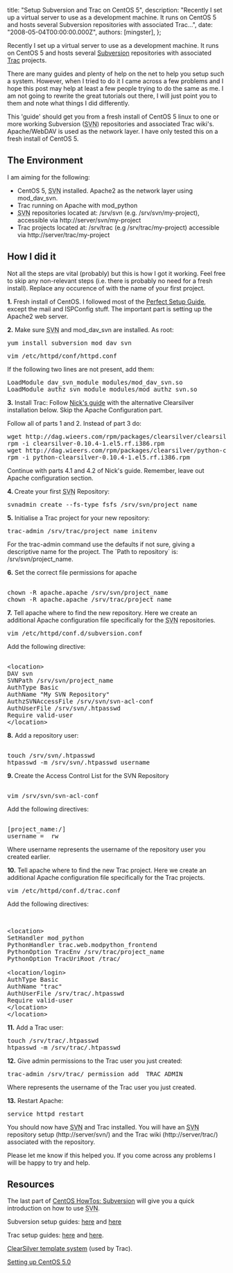 
  title: "Setup Subversion and Trac on CentOS 5",
  description: "Recently I set up a virtual server to use as a development machine. It runs on CentOS 5 and hosts several Subversion repositories with associated Trac...",
  date: "2008-05-04T00:00:00.000Z",
  authors: [mingster],
};

<p>Recently I set up a virtual server to use as a development machine. It runs on CentOS 5 and hosts several <a target="_blank" href="http://subversion.tigris.org/" title="Subversion" rel="external">Subversion</a> repositories with associated <a target="_blank" href="http://trac.edgewall.org/" title="Trac" rel="external">Trac</a> projects.</p>
<p>There are many guides and plenty of help on the net to help you setup such a system. However, when I tried to do it I came across a few problems and I hope this post may help at least a few people trying to do the same as me. I am not going to rewrite the great tutorials out there, I will just point you to them and note what things I did differently.</p>
<p>This 'guide' should get you from a fresh install of CentOS 5 linux to one or more working Subversion (<abbr title="Subversion">SVN</abbr>) repositories and associated Trac wiki's. Apache/WebDAV is used as the network layer. I have only tested this on a fresh install of CentOS 5.</p>
<p><span></span></p>
<h2>The Environment</h2>
<p>I am aiming for the following:</p>
<ul>
<li>CentOS 5, <abbr title="Subversion">SVN</abbr> installed. Apache2 as the network layer using mod_dav_svn.</li>
<li>Trac running on Apache with mod_python</li>
<li><abbr title="Subversion">SVN</abbr> repositories located at: /srv/svn (e.g. /srv/svn/my-project), accessible via http://server/svn/my-project</li>
<li>Trac projects located at: /srv/trac (e.g /srv/trac/my-project) accessible via http://server/trac/my-project</li>
</ul>
<h2>How I did it</h2>
<p>Not all the steps are vital (probably) but this is how I got it working. Feel free to skip any non-relevant steps (i.e. there is probably no need for a fresh install). Replace any occurence of <span class="inline-code"></span> with the name of your first project.</p>
<p><strong>1.</strong> Fresh install of CentOS. I followed most of the <a target="_blank" href="http://www.howtoforge.com/perfect_setup_centos5.0" title="The Perfect Setup: CentOS 5.0" rel="external">Perfect Setup Guide</a>, except the mail and ISPConfig stuff. The important part is setting up the Apache2 web server.</p>
<p><strong>2.</strong> Make sure <abbr title="Subversion">SVN</abbr> and mod_dav_svn are installed. As root:</p>
<pre>yum install subversion mod_dav_svn</pre>
<pre>vim /etc/httpd/conf/httpd.conf</pre>
<p>If the following two lines are not present, add them:</p>
<pre>LoadModule dav_svn_module modules/mod_dav_svn.so<br />LoadModule authz_svn_module modules/mod_authz_svn.so</pre>
<p><strong>3.</strong> Install Trac: Follow <a target="_blank" href="http://www.techyouruniverse.com/software/installing-trac-with-subversion-on-cent-os-5-with-neon-and-quicksilver" title="Installing Trac with SubVersion on CentOS 5" rel="external">Nick's guide</a> with the alternative Clearsilver installation below. Skip the Apache Configuration part.</p>
<p>Follow all of parts 1 and 2. Instead of part 3 do:</p>
<pre>wget http://dag.wieers.com/rpm/packages/clearsilver/clearsilver-0.10.4-1.el5.rf.i386.rpm<br />rpm -i clearsilver-0.10.4-1.el5.rf.i386.rpm<br />wget http://dag.wieers.com/rpm/packages/clearsilver/python-clearsilver-0.10.4-1.el5.rf.i386.rpm<br />rpm -i python-clearsilver-0.10.4-1.el5.rf.i386.rpm</pre>
<p>Continue with parts 4.1 and 4.2 of Nick's guide. Remember, leave out Apache configuration section.</p>
<p><strong>4. </strong>Create your first <abbr title="Subversion">SVN</abbr> Repository:</p>
<pre>svnadmin create --fs-type fsfs /srv/svn/project_name</pre>
<p><strong>5.</strong> Initialise a Trac project for your new repository:</p>
<pre>trac-admin /srv/trac/project_name initenv</pre>
<p>For the trac-admin command use the defaults if not sure, giving a descriptive name for the project. The `Path to repository` is: <span class="inline-code">/srv/svn/project_name</span>.</p>
<p><strong>6.</strong> Set the correct file permissions for apache</p>
<pre><br />chown -R apache.apache /srv/svn/project_name<br />chown -R apache.apache /srv/trac/project_name<br /></pre>
<p><strong>7.</strong> Tell apache where to find the new repository. Here we create an additional Apache configuration file specifically for the <abbr title="Subversion">SVN</abbr> repositories.</p>
<pre>vim /etc/httpd/conf.d/subversion.conf</pre>
<p>
<p>Add the following directive:</p>
<pre><br />&lt;location&gt;<br />DAV svn<br />SVNPath /srv/svn/project_name<br />AuthType Basic<br />AuthName "My SVN Repository"<br />AuthzSVNAccessFile /srv/svn/svn-acl-conf<br />AuthUserFile /srv/svn/.htpasswd<br />Require valid-user<br />&lt;/location&gt;</pre>
<p><strong>8.</strong> Add a repository user:</p>
<p>
<pre><br />touch /srv/svn/.htpasswd<br />htpasswd -m /srv/svn/.htpasswd username<br /></pre>
<p><strong>9. </strong>Create the Access Control List for the SVN Repository</p>
<p>
<pre><br />vim /srv/svn/svn-acl-conf</pre>
<p>Add the following directives:</p>
<pre><br />[project_name:/]<br />username =  rw<br /></pre>
<p>Where <span class="inline-code">username</span> represents the username of the repository user you created earlier.</p>
<p><strong>10.</strong> Tell apache where to find the new Trac project. Here we create an additional Apache configuration file specifically for the Trac projects.</p>
<p>
<pre>vim /etc/httpd/conf.d/trac.conf</pre>
<p>Add the following directives:</p>
<p>
<pre><br /><br />&lt;location&gt;<br />SetHandler mod_python<br />PythonHandler trac.web.modpython_frontend<br />PythonOption TracEnv /srv/trac/project_name<br />PythonOption TracUriRoot /trac/<br /><br />&lt;location/login&gt;<br />AuthType Basic<br />AuthName "trac"<br />AuthUserFile /srv/trac/.htpasswd<br />Require valid-user<br />&lt;/location&gt;<br />&lt;/location&gt;<br /></pre>
<p><strong>11.</strong> Add a Trac user:</p>
<pre>touch /srv/trac/.htpasswd<br />htpasswd -m /srv/trac/.htpasswd </pre>
<p><strong>12.</strong> Give admin permissions to the Trac user you just created:</p>
<pre>trac-admin /srv/trac/ permission add  TRAC_ADMIN</pre>
<p>Where <span class="inline-code"></span> represents the username of the Trac user you just created.</p>
<p><strong>13.</strong> Restart Apache:</p>
<pre>service httpd restart</pre>
<p>You should now have <abbr title="Subversion">SVN</abbr> and Trac installed. You will have an <abbr title="Subversion">SVN</abbr> repository setup (http://server/svn/) and the Trac wiki (http://server/trac/) associated with the repository.</p>
<p>Please let me know if this helped you. If you come across any problems I will be happy to try and help.</p>
<h2>Resources</h2>
<p>The last part of <a href="http:///" title="CentOS HowTos: Subversion">CentOS HowTos: Subversion</a> will give you a quick introduction on how to use <abbr title="Subversion">SVN</abbr>.</p>
<p>Subversion setup guides: <a target="_blank" href="http://www.jimohalloran.com/2006/01/15/subversion-server-on-centos-42/" title="Subversion setup guide" rel="external">here</a> and <a target="_blank" href="http://www.techyouruniverse.com/software/installing-trac-with-subversion-on-cent-os-5-with-neon-and-quicksilver" title="Subversion setup guide" rel="external">here</a></p>
<p>Trac setup guides: <a target="_blank" href="http://trac.edgewall.org/wiki/TracOnRhel4" title="Trac setup guide" rel="external">here</a> and <a target="_blank" href="http://trac.edgewall.org/wiki/TracOnFedoraCore" title="Trac setup guide" rel="external">here</a>.</p>
<p><a target="_blank" href="http://www.clearsilver.net/" title="ClearSilver" rel="external">ClearSilver template system</a> (used by Trac).</p>
<p><a target="_blank" href="http://www.howtoforge.com/perfect_setup_centos5.0_p7" title="The Perfect Setup: CentOS 5.0" rel="external">Setting up CentOS 5.0</a></p>
